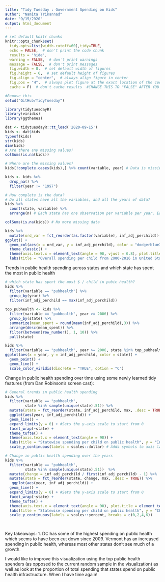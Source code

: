 ```yaml
---
title: "Tidy Tuesday : Government Spending on Kids"
author: "Namita Trikannad"
date: "9/15/2020"
output: html_document
---
```


```r
# set default knitr chunks
knitr::opts_chunk$set(
  tidy.opts=list(width.cutoff=60),tidy=TRUE,
  echo = FALSE,  # don't print the code chunk
  results = 'hide',
  warning = FALSE,  # don't print warnings
  message = FALSE,  # don't print messages
  fig.width = 8,  # set default width of figures
  fig.height = 6,  # set default height of figures
  fig.align = "center",  # always align figure in center
  fig.pos = "H",  # always plot figure at the exact location of the code chunk
  cache = F)  # don't cache results  #CHANGE THIS TO "FALSE" AFTER YOU'RE DONE !!

#Remove this 
setwd("GitHub/TidyTuesday")
```

```r
library(tidytuesdayR)
library(viridis)
library(ggthemes)
```

```r
dat <- tidytuesdayR::tt_load('2020-09-15')
kids <- dat$kids
typeof(kids)
str(kids)
dim(kids)
# Are there any missing values?
colSums(is.na(kids))

# Where are the missing values?
kids[!complete.cases(kids),] %>% count(variable, year) # Data is missing for all states for year 1997, Medicaid CHIP and other health variables. These are removed in further analysis. The data for 2000 and above years are retained for relevancy. 

kids <- kids %>% 
  drop_na() %>% 
  filter(year != "1997")

# How complete is the data?
# Do all states have all the variables, and all the years of data? 
kids %>% 
  count(state, variable) %>% 
  arrange(n) # Each state has one observation per variable per year. Each state x variable has 20 observaitions except for the variables Medicaid_CHIP and other_health as their 1997 data was NA and removed. 

colSums(is.na(kids)) # No more missing data 
```

```r
kids %>% 
  mutate(ord_var = fct_reorder(as.factor(variable), inf_adj_perchild)) %>% 
ggplot() +
  geom_col(aes(x = ord_var, y = inf_adj_perchild), color = "dodgerblue3") +
  theme_classic() +
  theme(axis.text.x = element_text(angle = 90, vjust = 0.8), plot.title = element_text(face = "bold", hjust = 0.5, vjust = -0.1)) +
  labs(title = "Overall spending per child from 2000-2016 in United States", x = "Department", y = "Inflation adjusted spending per child(in $1000s)")
```

Trends in public health spending across states and which state has spent the most in public health
```r
# which state has spent the most $ / child in pubic health?
kids %>% 
  filter(variable == "pubhealth") %>% 
  group_by(year) %>% 
  filter(inf_adj_perchild == max(inf_adj_perchild))
  
top_pubhealth <- kids %>% 
  filter(variable == "pubhealth", year >= 2006) %>% 
  group_by(state) %>% 
  summarize(mean_spent = round(mean(inf_adj_perchild),3)) %>% 
  arrange(desc(mean_spent)) %>% 
  filter(between(row_number(), 1, 10)) %>% 
  pull(state)

kids %>% 
  filter(variable == "pubhealth", year >= 2006, state %in% top_pubhealth) %>% 
ggplot(aes(x = year, y = inf_adj_perchild, color = state)) +
  geom_point() +
  geom_line() +
  scale_color_viridis(discrete = "TRUE", option = "C")

```


Change in public health spending over time using some newly learned tidy features (from Dan Robinson's screen cast):  
```r
# General trends in public health spending 
kids %>% 
  filter(variable == "pubhealth", 
         state %in% sample(unique(state),51)) %>% 
  mutate(state = fct_reorder(state, inf_adj_perchild, max, .desc = TRUE)) %>% 
  ggplot(aes(year, inf_adj_perchild)) +
  geom_line() +
  expand_limits(y = 0) + #Sets the y-axis scale to start from 0
  facet_wrap(~state) +
  theme_tufte() +
  theme(axis.text.x = element_text(angle = 90)) +
  labs(title = "Statewise spending per child on public health", y = "Inflation adjusted spending per child in $1000s", x = "Year") +
  scale_y_continuous(labels = scales::dollar) # Adds symbols to axis labels 

# Change in public health spending over the years 
kids %>% 
  filter(variable == "pubhealth",
         state %in% sample(unique(state),51))  %>% 
  mutate(change = inf_adj_perchild / first(inf_adj_perchild) - 1) %>% 
  mutate(state = fct_reorder(state, change, max, .desc = TRUE)) %>% 
   ggplot(aes(year, inf_adj_perchild)) +
  geom_line() +
  expand_limits(y = 0) + #Sets the y-axis scale to start from 0
  facet_wrap(~state) +
  theme_tufte() +
  theme(axis.text.x = element_text(angle = 90), plot.title = element_text(hjust = 0.5, face = "bold")) +
  labs(title = "Statewise spending per child on public health", y = "Change in inflation adjusted spending per child in $1000s", x = "Year") + 
  scale_y_continuous(labels = scales::percent, breaks = c(0,2,4,6))
  
  
```

Key takeaways:
1. DC has some of the highest spending on public health which seems to have been cut down since 2009. Vermont has an increased spending in public health, whereas most other states don't see much of a growth.


I would like to improve this visualization using the top public health spenders (as opposed to the current random sample in the visualization) as well as look at the proportion of total spending that states spend on public health infrastructure. When I have time again!

